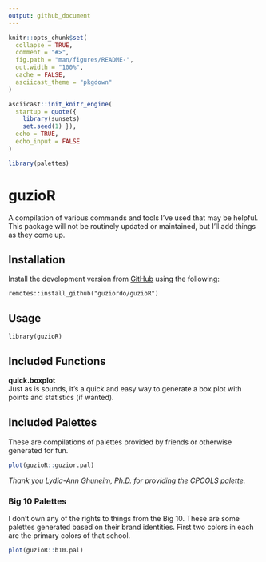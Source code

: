 ```yaml
---
output: github_document
---
```


```r
knitr::opts_chunk$set(
  collapse = TRUE,
  comment = "#>",
  fig.path = "man/figures/README-",
  out.width = "100%",
  cache = FALSE,
  asciicast_theme = "pkgdown"
)

asciicast::init_knitr_engine(
  startup = quote({
    library(sunsets)
    set.seed(1) }),
  echo = TRUE,
  echo_input = FALSE
)

library(palettes)
```

# guzioR

A compilation of various commands and tools I've used that may be helpful. This package will not be routinely updated or maintained, but I'll add things as they come up.

## Installation

Install the development version from [GitHub](github.com) using the following:

```         
remotes::install_github("guziordo/guzioR")
```

## Usage

```
library(guzioR)
```

## Included Functions

<b>quick.boxplot</b> <br>
Just as is sounds, it's a quick and easy way to generate a box plot with points and statistics (if wanted).

## Included Palettes

These are compilations of palettes provided by friends or otherwise generated for fun.

```r
plot(guzioR::guzior.pal)
```
<i>Thank you Lydia-Ann Ghuneim, Ph.D. for providing the CPCOLS palette.</i>

### Big 10 Palettes
I don't own any of the rights to things from the Big 10. These are some palettes generated based on their brand identities. First two colors in each are the primary colors of that school.

```r
plot(guzioR::b10.pal)
```


